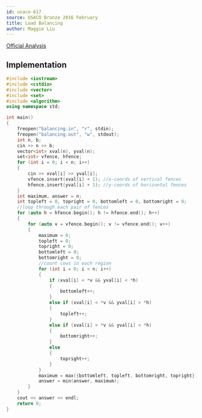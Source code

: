 ```yaml
---
id: usaco-617
source: USACO Bronze 2016 February
title: Load Balancing
author: Maggie Liu
---
```


[Official Analysis](http://www.usaco.org/current/data/sol_balancing_bronze_feb16.html)

<LanguageSection>

<CPPSection>

## Implementation

```cpp
#include <iostream>
#include <cstdio>
#include <vector>
#include <set>
#include <algorithm>
using namespace std;

int main()
{
	freopen("balancing.in", "r", stdin);
	freopen("balancing.out", "w", stdout);
	int n, b;
	cin >> n >> b;
	vector<int> xval(n), yval(n);
	set<int> vfence, hfence;
	for (int i = 0; i < n; i++)
	{
		cin >> xval[i] >> yval[i];
		vfence.insert(xval[i] + 1); //x-coords of vertical fences
		hfence.insert(yval[i] + 1); //y-coords of horizontal fences
	}
	int maximum, answer = n;
	int topleft = 0, topright = 0, bottomleft = 0, bottomright = 0;
	//loop through each pair of fences
	for (auto h = hfence.begin(); h != hfence.end(); h++)
	{
		for (auto v = vfence.begin(); v != vfence.end(); v++)
		{
			maximum = 0;
			topleft = 0;
			topright = 0;
			bottomleft = 0;
			bottomright = 0;
			//count cows in each region
			for (int i = 0; i < n; i++)
			{
				if (xval[i] < *v && yval[i] < *h)
				{
					bottomleft++;
				}
				else if (xval[i] < *v && yval[i] > *h)
				{
					topleft++;
				}
				else if (xval[i] > *v && yval[i] < *h)
				{
					bottomright++;
				}
				else
				{
					topright++;
				}
			}
			maximum = max({bottomleft, topleft, bottomright, topright});
			answer = min(answer, maximum);
		}
	}
	cout << answer << endl;
	return 0;
}
```

</CPPSection>

</LanguageSection>
